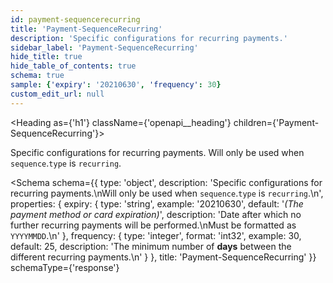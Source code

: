 ```yaml
---
id: payment-sequencerecurring
title: 'Payment-SequenceRecurring'
description: 'Specific configurations for recurring payments.'
sidebar_label: 'Payment-SequenceRecurring'
hide_title: true
hide_table_of_contents: true
schema: true
sample: {'expiry': '20210630', 'frequency': 30}
custom_edit_url: null
---
```



<Heading as={'h1'} className={'openapi__heading'} children={'Payment-SequenceRecurring'}></Heading>

Specific configurations for recurring payments.
Will only be used when `sequence`.`type` is `recurring`.

<Schema
  schema={{
    type: 'object',
    description:
      'Specific configurations for recurring payments.\nWill only be used when `sequence`.`type` is `recurring`.\n',
    properties: {
      expiry: {
        type: 'string',
        example: '20210630',
        default: '*(The payment method or card expiration)*',
        description:
          'Date after which no further recurring payments will be performed.\nMust be formatted as `YYYYMMDD`.\n'
      },
      frequency: {
        type: 'integer',
        format: 'int32',
        example: 30,
        default: 25,
        description: 'The minimum number of **days** between the different recurring payments.\n'
      }
    },
    title: 'Payment-SequenceRecurring'
  }}
  schemaType={'response'}
></Schema>

